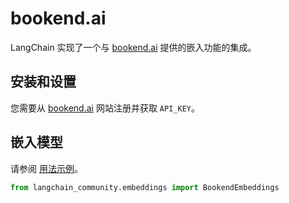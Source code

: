 # bookend.ai

LangChain 实现了一个与 [bookend.ai](https://bookend.ai/) 提供的嵌入功能的集成。


## 安装和设置


您需要从 [bookend.ai](https://bookend.ai/) 网站注册并获取 `API_KEY`。

## 嵌入模型

请参阅 [用法示例](/docs/integrations/text_embedding/bookend)。

```python
from langchain_community.embeddings import BookendEmbeddings
```